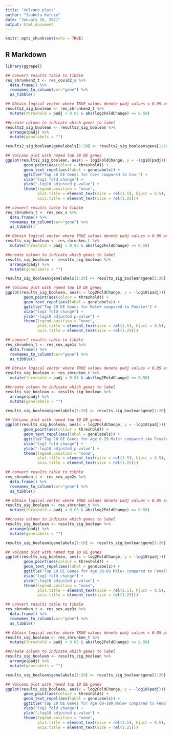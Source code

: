 ```yaml
---
title: "Volcano plots"
author: "Isabela Kernin"
date: "January 16, 2021"
output: html_document
---
```


```r
knitr::opts_chunk$set(echo = TRUE)
```

## R Markdown

```r
library(ggrepel)
```


```r
## convert results table to tibble
res_shrunken2_t <- res_covid2_s %>%
  data.frame() %>%
  rownames_to_column(var="gene") %>%
  as_tibble()

## Obtain logical vector where TRUE values denote padj values < 0.05 and fold change > 1.5 in either direction
results2_sig_boolean <- res_shrunken2_t %>%
  mutate(threshold = padj < 0.05 & abs(log2FoldChange) >= 0.58)

##create column to indicate which genes to label
results2_sig_boolean <- results2_sig_boolean %>% 
  arrange(padj) %>% 
  mutate(genelabels = "")

results2_sig_boolean$genelabels[1:20] <- results2_sig_boolean$gene[1:20]

## Volcano plot with named top 20 DE genes
ggplot(results2_sig_boolean, aes(x = log2FoldChange, y = -log10(padj))) +
        geom_point(aes(colour = threshold)) +
        geom_text_repel(aes(label = genelabels)) +
        ggtitle("Top 20 DE Genes for Cov+ compared to Cov-") +
        xlab("log2 fold change") + 
        ylab("-log10 adjusted p-value") +
        theme(legend.position = "none",
              plot.title = element_text(size = rel(1.5), hjust = 0.5),
              axis.title = element_text(size = rel(1.25))) 

```



```r
## convert results table to tibble
res_shrunken_t <- res_sex_s %>%
  data.frame() %>%
  rownames_to_column(var="gene") %>%
  as_tibble()

## Obtain logical vector where TRUE values denote padj values < 0.05 and fold change > 1.5 in either direction
results_sig_boolean <- res_shrunken_t %>%
  mutate(threshold = padj < 0.05 & abs(log2FoldChange) >= 0.58)

##create column to indicate which genes to label
results_sig_boolean <- results_sig_boolean %>% 
  arrange(padj) %>% 
  mutate(genelabels = "")

results_sig_boolean$genelabels[1:20] <- results_sig_boolean$gene[1:20]

## Volcano plot with named top 10 DE genes
ggplot(results_sig_boolean, aes(x = log2FoldChange, y = -log10(padj))) +
        geom_point(aes(colour = threshold)) +
        geom_text_repel(aes(label = genelabels)) +
        ggtitle("Top 20 DE Genes for Male+ compared to Female+") +
        xlab("log2 fold change") + 
        ylab("-log10 adjusted p-value") +
        theme(legend.position = "none",
              plot.title = element_text(size = rel(1.5), hjust = 0.5),
              axis.title = element_text(size = rel(1.25))) 
```


```r
## convert results table to tibble
res_shrunken_t <- res_sex_age1s %>%
  data.frame() %>%
  rownames_to_column(var="gene") %>%
  as_tibble()

## Obtain logical vector where TRUE values denote padj values < 0.05 and fold change > 1.5 in either direction
results_sig_boolean <- res_shrunken_t %>%
  mutate(threshold = padj < 0.05 & abs(log2FoldChange) >= 0.58)

##create column to indicate which genes to label
results_sig_boolean <- results_sig_boolean %>% 
  arrange(padj) %>% 
  mutate(genelabels = "")

results_sig_boolean$genelabels[1:20] <- results_sig_boolean$gene[1:20]

## Volcano plot with named top 10 DE genes
ggplot(results_sig_boolean, aes(x = log2FoldChange, y = -log10(padj))) +
        geom_point(aes(colour = threshold)) +
        geom_text_repel(aes(label = genelabels)) +
        ggtitle("Top 20 DE Genes for Age 0-29 Male+ compared t4o Female+") +
        xlab("log2 fold change") + 
        ylab("-log10 adjusted p-value") +
        theme(legend.position = "none",
              plot.title = element_text(size = rel(1.5), hjust = 0.5),
              axis.title = element_text(size = rel(1.25))) 

```

```r
## convert results table to tibble
res_shrunken_t <- res_sex_age2s %>%
  data.frame() %>%
  rownames_to_column(var="gene") %>%
  as_tibble()

## Obtain logical vector where TRUE values denote padj values < 0.05 and fold change > 1.5 in either direction
results_sig_boolean <- res_shrunken_t %>%
  mutate(threshold = padj < 0.05 & abs(log2FoldChange) >= 0.58)

##create column to indicate which genes to label
results_sig_boolean <- results_sig_boolean %>% 
  arrange(padj) %>% 
  mutate(genelabels = "")

results_sig_boolean$genelabels[1:20] <- results_sig_boolean$gene[1:20]

## Volcano plot with named top 10 DE genes
ggplot(results_sig_boolean, aes(x = log2FoldChange, y = -log10(padj))) +
        geom_point(aes(colour = threshold)) +
        geom_text_repel(aes(label = genelabels)) +
        ggtitle("Top 20 DE Genes for Age 30-69 Male+ compared to Female+") +
        xlab("log2 fold change") + 
        ylab("-log10 adjusted p-value") +
        theme(legend.position = "none",
              plot.title = element_text(size = rel(1.5), hjust = 0.5),
              axis.title = element_text(size = rel(1.25))) 
```

```r
## convert results table to tibble
res_shrunken_t <- res_sex_age3s %>%
  data.frame() %>%
  rownames_to_column(var="gene") %>%
  as_tibble()

## Obtain logical vector where TRUE values denote padj values < 0.05 and fold change > 1.5 in either direction
results_sig_boolean <- res_shrunken_t %>%
  mutate(threshold = padj < 0.05 & abs(log2FoldChange) >= 0.58)

##create column to indicate which genes to label
results_sig_boolean <- results_sig_boolean %>% 
  arrange(padj) %>% 
  mutate(genelabels = "")

results_sig_boolean$genelabels[1:20] <- results_sig_boolean$gene[1:20]

## Volcano plot with named top 10 DE genes
ggplot(results_sig_boolean, aes(x = log2FoldChange, y = -log10(padj))) +
        geom_point(aes(colour = threshold)) +
        geom_text_repel(aes(label = genelabels)) +
        ggtitle("Top 20 DE Genes for Age 69-100 Male+ compared to Female+") +
        xlab("log2 fold change") + 
        ylab("-log10 adjusted p-value") +
        theme(legend.position = "none",
              plot.title = element_text(size = rel(1.5), hjust = 0.5),
              axis.title = element_text(size = rel(1.25))) 

```
